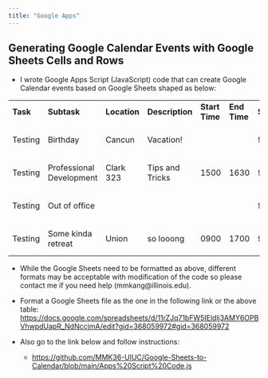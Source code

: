 ---
title: "Google Apps"
---

## Generating Google Calendar Events with Google Sheets Cells and Rows

-   I wrote Google Apps Script (JavaScript) code that can create Google Calendar events based on Google Sheets shaped as below:

::: {style="font-size: 18px;"}
|          |                          |              |                 |                |              |                |              |              |               |                   |
|-------|-------|-------|-------|-------|-------|-------|-------|-------|-------|-------|
| **Task** | **Subtask**              | **Location** | **Description** | **Start Time** | **End Time** | **Start Date** | **End Date** | **Complete** | **Completed** | **Added?**        |
| Testing  | Birthday                 | Cancun       | Vacation!       |                |              | 9/19/2024      | 9/19/2024    |              |               | Added to Calendar |
| Testing  | Professional Development | Clark 323    | Tips and Tricks | 1500           | 1630         | 9/19/2024      | 9/19/2024    |              |               | Added to Calendar |
| Testing  | Out of office            |              |                 |                |              | 9/20/2024      | 9/25/2024    |              |               | Added to Calendar |
| Testing  | Some kinda retreat       | Union        | so looong       | 0900           | 1700         | 9/20/2024      | 9/23/2024    |              |               | Added to Calendar |
:::

-   While the Google Sheets need to be formatted as above, different formats may be acceptable with modification of the code so please contact me if you need help (mmkang\@illinois.edu).

-   Format a Google Sheets file as the one in the following link or the above table: <https://docs.google.com/spreadsheets/d/11rZJq71bFW5IEldlj3AMY6OPBVhwpdUapR_NdNccjmA/edit?gid=368059972#gid=368059972>

```{=html}
<!-- -->
```
-   Also go to the link below and follow instructions:

    -   <https://github.com/MMK36-UIUC/Google-Sheets-to-Calendar/blob/main/Apps%20Script%20Code.js>
